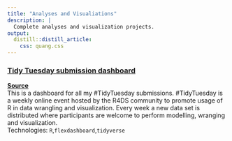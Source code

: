```yaml
---
title: "Analyses and Visualiations"
description: |
  Complete analyses and visualization projects.
output: 
  distill::distill_article:
    css: quang.css
---
```


### [**Tidy Tuesday submission dashboard**](https://www.qpmnguyen.com/extras/flexdash.html)  
[**Source**](https://github.com/qpmnguyen/qn_tidytuesday)  
This is a dashboard for all my #TidyTuesday submissions. #TidyTuesday is a weekly online event hosted by the R4DS community to promote usage of R in data wrangling and visualization. Every week a new data set is distributed where participants are welcome to perform modelling, wranging and visualization.  
Technologies: `R`,`flexdashboard`,`tidyverse`  